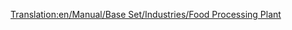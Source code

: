 [[Translation:en/Manual/Base Set/Industries/Food Processing Plant]]
{{en/Manual/Base Set/Industries/Industries|Image=[[File:en/Manual/Base Set/Industries/Foodprocplant.png]]
|name=Food Processing Planr
|climates=Sub Tropical, Sub-Arctic.
|accepts=[[en/Manual/Base Set/Cargos/Livestock]], [[en/Manual/Base Set/Cargos/Wheat]] (Sub-Arctic only). [[en/Manual/Base Set/Cargos/Fruit]], [[en/Manual/Base Set/Cargos/Maize]] (Sub-Tropical Only)
|produces=[[en/Manual/Base Set/Cargos/Food]]
|notes=Not present in [[en/Manual/Climates]]. Food is required for towns to grow large.
}}